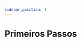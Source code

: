 ```yaml
---
sidebar_position: 1
---
```


# Primeiros Passos

<div>

<LinkCard
  title="Microsserviços"
  docId="developers-guide/ladesa-systems/microservices/index"
  description="Veja os sistemas que constituem nossos projetos e aprenda como contribuir."
/>

<LinkCard
  title="Integração"
  docId="developers-guide/ladesa-systems/connect/index"
  description="Saiba como integrar os serviços do Ladesa em outros sistemas."
/>

<LinkCard
  title="Distribuição"
  docId="developers-guide/ladesa-systems/distribute/index"
  description="Saiba como distribuir os serviços do Ladesa."
/>

<LinkCard
  title="Implantação"
  docId="developers-guide/ladesa-systems/deploy/index"
  description="Saiba como integrar os serviços do Ladesa em outros sistemas."
/>

</div>
